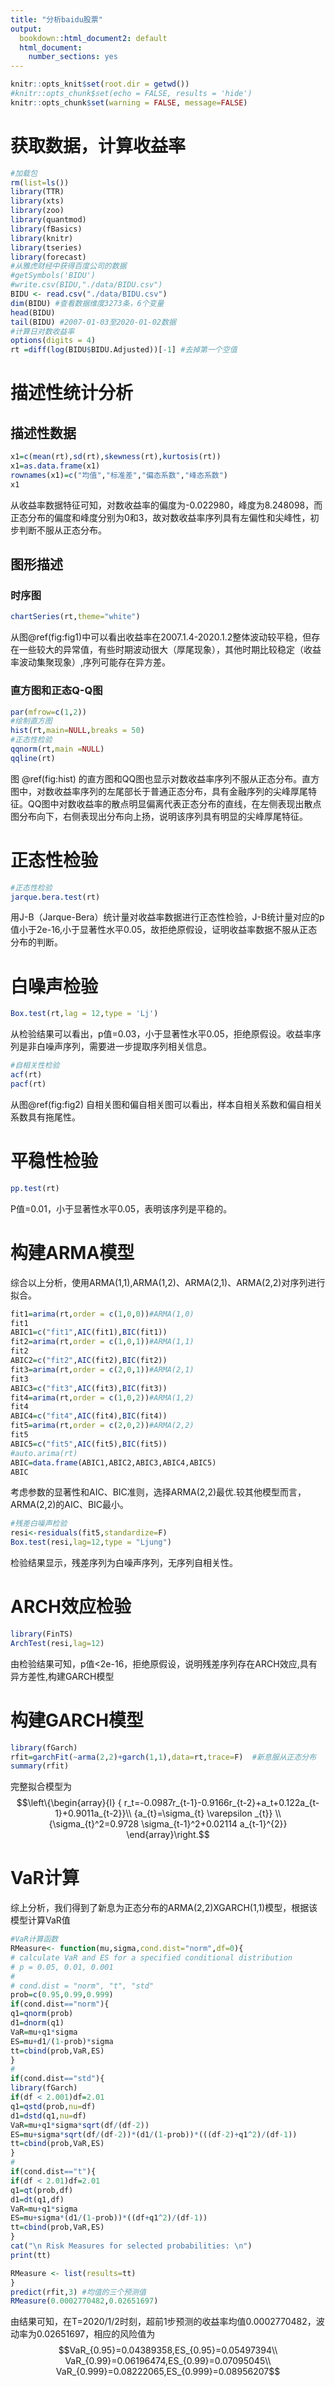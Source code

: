 ```yaml
---
title: "分析baidu股票"
output:
  bookdown::html_document2: default
  html_document:
    number_sections: yes
---
```

```r
knitr::opts_knit$set(root.dir = getwd())
#knitr::opts_chunk$set(echo = FALSE, results = 'hide')
knitr::opts_chunk$set(warning = FALSE, message=FALSE)
```

# 获取数据，计算收益率
```r
#加载包
rm(list=ls())
library(TTR)
library(xts)
library(zoo)
library(quantmod)
library(fBasics)
library(knitr)
library(tseries)
library(forecast)
#从雅虎财经中获得百度公司的数据
#getSymbols('BIDU') 
#write.csv(BIDU,"./data/BIDU.csv")
BIDU <- read.csv("./data/BIDU.csv")
dim(BIDU) #查看数据维度3273条，6个变量
head(BIDU) 
tail(BIDU) #2007-01-03至2020-01-02数据
#计算日对数收益率
options(digits = 4)
rt =diff(log(BIDU$BIDU.Adjusted))[-1] #去掉第一个空值
```


# 描述性统计分析
## 描述性数据
```r
x1=c(mean(rt),sd(rt),skewness(rt),kurtosis(rt))
x1=as.data.frame(x1)
rownames(x1)=c("均值","标准差","偏态系数","峰态系数")
x1
```

从收益率数据特征可知，对数收益率的偏度为-0.022980，峰度为8.248098，而正态分布的偏度和峰度分别为0和3，故对数收益率序列具有左偏性和尖峰性，初步判断不服从正态分布。

## 图形描述
### 时序图
```r
chartSeries(rt,theme="white")  
```

从图\@ref(fig:fig1)中可以看出收益率在2007.1.4-2020.1.2整体波动较平稳，但存在一些较大的异常值，有些时期波动很大（厚尾现象），其他时期比较稳定（收益率波动集聚现象）,序列可能存在异方差。

### 直方图和正态Q-Q图
```r
par(mfrow=c(1,2))
#绘制直方图
hist(rt,main=NULL,breaks = 50)
#正态性检验
qqnorm(rt,main =NULL)
qqline(rt)
```

图 \@ref(fig:hist) 的直方图和QQ图也显示对数收益率序列不服从正态分布。直方图中，对数收益率序列的左尾部长于普通正态分布，具有金融序列的尖峰厚尾特征。QQ图中对数收益率的散点明显偏离代表正态分布的直线，在左侧表现出散点图分布向下，右侧表现出分布向上扬，说明该序列具有明显的尖峰厚尾特征。

# 正态性检验
```r
#正态性检验
jarque.bera.test(rt)  
```

用J-B（Jarque-Bera）统计量对收益率数据进行正态性检验，J-B统计量对应的p值小于2e-16,小于显著性水平0.05，故拒绝原假设，证明收益率数据不服从正态分布的判断。

# 白噪声检验

```r
Box.test(rt,lag = 12,type = 'Lj')
```

从检验结果可以看出，p值=0.03，小于显著性水平0.05，拒绝原假设。收益率序列是非白噪声序列，需要进一步提取序列相关信息。

```r
#自相关性检验
acf(rt)
pacf(rt)
```
从图\@ref(fig:fig2) 自相关图和偏自相关图可以看出，样本自相关系数和偏自相关系数具有拖尾性。

# 平稳性检验
```r
pp.test(rt)
```
P值=0.01，小于显著性水平0.05，表明该序列是平稳的。

# 构建ARMA模型
综合以上分析，使用ARMA(1,1),ARMA(1,2)、ARMA(2,1)、ARMA(2,2)对序列进行拟合。
```r
fit1=arima(rt,order = c(1,0,0))#ARMA(1,0)
fit1
ABIC1=c("fit1",AIC(fit1),BIC(fit1))
fit2=arima(rt,order = c(1,0,1))#ARMA(1,1)
fit2
ABIC2=c("fit2",AIC(fit2),BIC(fit2))
fit3=arima(rt,order = c(2,0,1))#ARMA(2,1)
fit3
ABIC3=c("fit3",AIC(fit3),BIC(fit3))
fit4=arima(rt,order = c(1,0,2))#ARMA(1,2)
fit4
ABIC4=c("fit4",AIC(fit4),BIC(fit4))
fit5=arima(rt,order = c(2,0,2))#ARMA(2,2)
fit5
ABIC5=c("fit5",AIC(fit5),BIC(fit5))
#auto.arima(rt)
ABIC=data.frame(ABIC1,ABIC2,ABIC3,ABIC4,ABIC5)
ABIC

```

考虑参数的显著性和AIC、BIC准则，选择ARMA(2,2)最优.较其他模型而言，ARMA(2,2)的AIC、BIC最小。

```r
#残差白噪声检验
resi<-residuals(fit5,standardize=F)
Box.test(resi,lag=12,type = "Ljung")
```
检验结果显示，残差序列为白噪声序列，无序列自相关性。

# ARCH效应检验
```r
library(FinTS)
ArchTest(resi,lag=12)
```

由检验结果可知，p值<2e-16，拒绝原假设，说明残差序列存在ARCH效应,具有异方差性,构建GARCH模型

# 构建GARCH模型
```r
library(fGarch)
rfit=garchFit(~arma(2,2)+garch(1,1),data=rt,trace=F)  #新息服从正态分布
summary(rfit)
```

完整拟合模型为$$\left\{\begin{array}{l}
{ r_t=-0.0987r_{t-1}-0.9166r_{t-2}+a_t+0.122a_{t-1}+0.9011a_{t-2}}\\
{a_{t}=\sigma_{t} \varepsilon _{t}} \\
{\sigma_{t}^2=0.9728 \sigma_{t-1}^2+0.02114 a_{t-1}^{2}}
\end{array}\right.$$

# VaR计算

综上分析，我们得到了新息为正态分布的ARMA(2,2)XGARCH(1,1)模型，根据该模型计算VaR值
```r
#VaR计算函数
RMeasure<- function(mu,sigma,cond.dist="norm",df=0){
# calculate VaR and ES for a specified conditional distribution
# p = 0.05, 0.01, 0.001
#
# cond.dist = "norm", "t", "std"
prob=c(0.95,0.99,0.999)
if(cond.dist=="norm"){
q1=qnorm(prob)
d1=dnorm(q1)
VaR=mu+q1*sigma
ES=mu+d1/(1-prob)*sigma
tt=cbind(prob,VaR,ES)
}
#
if(cond.dist=="std"){
library(fGarch)
if(df < 2.001)df=2.01
q1=qstd(prob,nu=df)
d1=dstd(q1,nu=df)
VaR=mu+q1*sigma*sqrt(df/(df-2))
ES=mu+sigma*sqrt(df/(df-2))*(d1/(1-prob))*(((df-2)+q1^2)/(df-1))
tt=cbind(prob,VaR,ES)
}
#
if(cond.dist=="t"){
if(df < 2.01)df=2.01
q1=qt(prob,df)
d1=dt(q1,df)
VaR=mu+q1*sigma
ES=mu+sigma*(d1/(1-prob))*((df+q1^2)/(df-1))
tt=cbind(prob,VaR,ES)
}
cat("\n Risk Measures for selected probabilities: \n")
print(tt)

RMeasure <- list(results=tt)
}
predict(rfit,3) #均值的三个预测值
RMeasure(0.0002770482,0.02651697)
```

由结果可知，在T=2020/1/2时刻，超前1步预测的收益率均值0.0002770482，波动率为0.02651697，相应的风险值为$$VaR_{0.95}=0.04389358,ES_{0.95}=0.05497394\\
VaR_{0.99}=0.06196474,ES_{0.99}=0.07095045\\
VaR_{0.999}=0.08222065,ES_{0.999}=0.08956207$$





